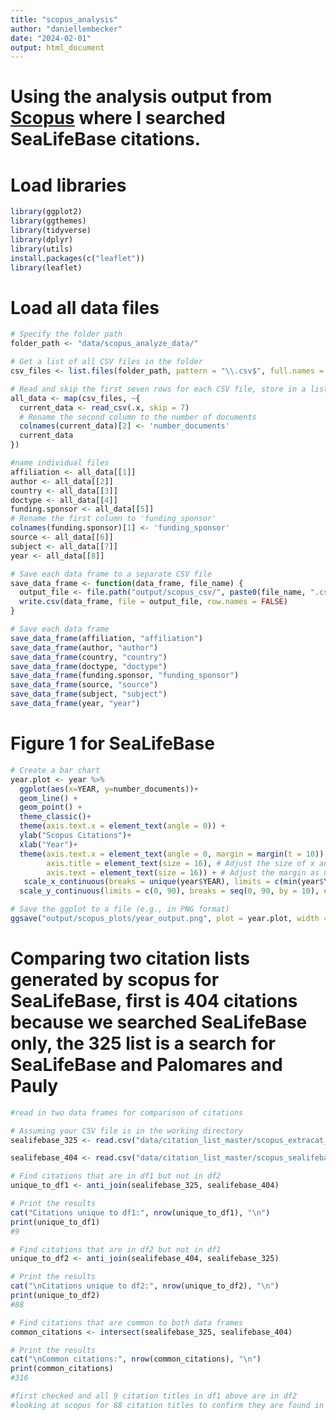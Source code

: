 ```yaml
---
title: "scopus_analysis"
author: "daniellembecker"
date: "2024-02-01"
output: html_document
---
```


# Using the analysis output from [Scopus](https://www.scopus.com/term/analyzer.uri?sort=plf-f&src=s&sid=c3cad66d9c803eb9e767bdd52c487fb7&sot=a&sdt=a&sl=16&s=ALL%28sealifebase%29&origin=resultslist&count=10&analyzeResults=Analyze+results) where I searched SeaLifeBase citations.


# Load libraries

```r
library(ggplot2)
library(ggthemes)
library(tidyverse)
library(dplyr)
library(utils)
install.packages(c("leaflet"))
library(leaflet)
```

# Load all data files

```r

# Specify the folder path
folder_path <- "data/scopus_analyze_data/"

# Get a list of all CSV files in the folder
csv_files <- list.files(folder_path, pattern = "\\.csv$", full.names = TRUE)

# Read and skip the first seven rows for each CSV file, store in a list
all_data <- map(csv_files, ~{
  current_data <- read_csv(.x, skip = 7)
  # Rename the second column to the number of documents
  colnames(current_data)[2] <- 'number_documents'
  current_data
})

#name individual files
affiliation <- all_data[[1]]
author <- all_data[[2]]
country <- all_data[[3]]
doctype <- all_data[[4]]
funding.sponsor <- all_data[[5]]
# Rename the first column to 'funding_sponsor'
colnames(funding.sponsor)[1] <- 'funding_sponsor'
source <- all_data[[6]]
subject <- all_data[[7]]
year <- all_data[[8]]

# Save each data frame to a separate CSV file
save_data_frame <- function(data_frame, file_name) {
  output_file <- file.path("output/scopus_csv/", paste0(file_name, ".csv"))
  write.csv(data_frame, file = output_file, row.names = FALSE)
}

# Save each data frame
save_data_frame(affiliation, "affiliation")
save_data_frame(author, "author")
save_data_frame(country, "country")
save_data_frame(doctype, "doctype")
save_data_frame(funding.sponsor, "funding_sponsor")
save_data_frame(source, "source")
save_data_frame(subject, "subject")
save_data_frame(year, "year")

```


# Figure 1 for SeaLifeBase
```r

# Create a bar chart
year.plot <- year %>%
  ggplot(aes(x=YEAR, y=number_documents))+
  geom_line() + 
  geom_point() +
  theme_classic()+
  theme(axis.text.x = element_text(angle = 0)) +
  ylab("Scopus Citations")+
  xlab("Year")+
  theme(axis.text.x = element_text(angle = 0, margin = margin(t = 10)),  # Adjust the margin as needed
        axis.title = element_text(size = 16), # Adjust the size of x and y axis labels
        axis.text = element_text(size = 16)) + # Adjust the margin as needed
   scale_x_continuous(breaks = unique(year$YEAR), limits = c(min(year$YEAR), max(year$YEAR) - 1), expand = c(0, 0))+
  scale_y_continuous(limits = c(0, 90), breaks = seq(0, 90, by = 10), expand = c(0, 0));year.plot

# Save the ggplot to a file (e.g., in PNG format)
ggsave("output/scopus_plots/year_output.png", plot = year.plot, width = 15, height = 6, dpi = 300)

```

# Comparing two citation lists generated by scopus for SeaLifeBase, first is 404 citations because we searched SeaLifeBase only, the 325 list is a search for SeaLifeBase and Palomares and Pauly

```r
#read in two data frames for comparison of citations

# Assuming your CSV file is in the working directory
sealifebase_325 <- read.csv("data/citation_list_master/scopus_extracat_citations_325.csv")

sealifebase_404 <- read.csv("data/citation_list_master/scopus_sealifebase_404.csv")

# Find citations that are in df1 but not in df2
unique_to_df1 <- anti_join(sealifebase_325, sealifebase_404)

# Print the results
cat("Citations unique to df1:", nrow(unique_to_df1), "\n")
print(unique_to_df1)
#9

# Find citations that are in df2 but not in df1
unique_to_df2 <- anti_join(sealifebase_404, sealifebase_325)

# Print the results
cat("\nCitations unique to df2:", nrow(unique_to_df2), "\n")
print(unique_to_df2)
#88

# Find citations that are common to both data frames
common_citations <- intersect(sealifebase_325, sealifebase_404)

# Print the results
cat("\nCommon citations:", nrow(common_citations), "\n")
print(common_citations)
#316

#first checked and all 9 citation titles in df1 above are in df2
#looking at scopus for 88 citation titles to confirm they are found in df2

```







